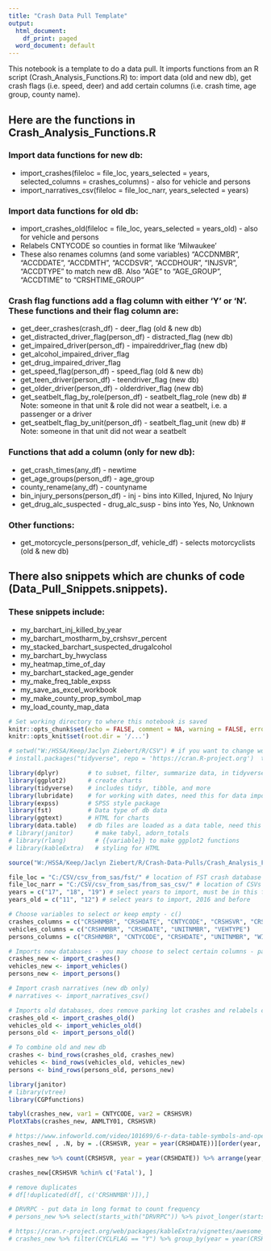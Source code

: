 ```yaml
---
title: "Crash Data Pull Template"
output:
  html_document:
    df_print: paged
  word_document: default
---
```

This notebook is a template to do a data pull. It imports functions from an R script (Crash_Analysis_Functions.R) to: import data (old and new db), get crash flags (i.e. speed, deer) and add certain columns (i.e. crash time, age group, county name).

## Here are the functions in Crash_Analysis_Functions.R

### Import data functions for new db:
+ import_crashes(fileloc = file_loc, years_selected = years, selected_columns = crashes_columns)         - also for vehicle and persons  
+ import_narratives_csv(fileloc = file_loc_narr, years_selected = years) 

### Import data functions for old db:
+ import_crashes_old(fileloc = file_loc, years_selected = years_old) - also for vehicle and persons  
+ Relabels CNTYCODE so counties in format like 'Milwaukee'  
+ These also renames columns (and some variables) "ACCDNMBR", "ACCDDATE", "ACCDMTH", "ACCDSVR", "ACCDHOUR", "INJSVR", "ACCDTYPE" to match new dB. Also "AGE" to "AGE_GROUP", "ACCDTIME" to "CRSHTIME_GROUP"

### Crash flag functions add a flag column with either 'Y' or 'N'. These functions and their flag column are:
+ get_deer_crashes(crash_df)            - deer_flag (old & new db)  
+ get_distracted_driver_flag(person_df) - distracted_flag (new db)  
+ get_impaired_driver(person_df)        - impaireddriver_flag (new db)  
+ get_alcohol_impaired_driver_flag
+ get_drug_impaired_driver_flag
+ get_speed_flag(person_df)             - speed_flag (old & new db)  
+ get_teen_driver(person_df)            - teendriver_flag (new db)  
+ get_older_driver(person_df)           - olderdriver_flag (new db)  
+ get_seatbelt_flag_by_role(person_df)  - seatbelt_flag_role (new db)    # Note: someone in that unit & role did not wear a seatbelt, i.e. a passenger or a driver  
+ get_seatbelt_flag_by_unit(person_df)  - seatbelt_flag_unit (new db)    # Note: someone in that unit did not wear a seatbelt  

### Functions that add a column (only for new db):
+ get_crash_times(any_df)               - newtime  
+ get_age_groups(person_df)             - age_group  
+ county_rename(any_df)                 - countyname  
+ bin_injury_persons(person_df)         - inj - bins into Killed, Injured, No Injury  
+ get_drug_alc_suspected                - drug_alc_susp - bins into Yes, No, Unknown

### Other functions:
+ get_motorcycle_persons(person_df, vehicle_df) - selects motorcyclists (old & new db)  

## There also snippets which are chunks of code (Data_Pull_Snippets.snippets).

### These snippets include:
+ my_barchart_inj_killed_by_year  
+ my_barchart_mostharm_by_crshsvr_percent  
+ my_stacked_barchart_suspected_drugalcohol  
+ my_barchart_by_hwyclass  
+ my_heatmap_time_of_day  
+ my_barchart_stacked_age_gender  
+ my_make_freq_table_expss  
+ my_save_as_excel_workbook  
+ my_make_county_prop_symbol_map  
+ my_load_county_map_data  

```r
# Set working directory to where this notebook is saved
knitr::opts_chunk$set(echo = FALSE, comment = NA, warning = FALSE, error = FALSE, message = FALSE, tidy = TRUE, fig.dim = c(7, 4), global.par = TRUE)
knitr::opts_knit$set(root.dir = '/...')
```

```r
# setwd("W:/HSSA/Keep/Jaclyn Ziebert/R/CSV") # if you want to change wd, put this in the code block
# install.packages("tidyverse", repo = 'https://cran.R-project.org')  try this to install packages in base R, not RStudio

library(dplyr)        # to subset, filter, summarize data, in tidyverse, replaces plyr
library(ggplot2)      # create charts
library(tidyverse)    # includes tidyr, tibble, and more
library(lubridate)    # for working with dates, need this for data import
library(expss)        # SPSS style package
library(fst)          # Data type of db data
library(ggtext)       # HTML for charts
library(data.table)   # db files are loaded as a data table, need this package
# library(janitor)      # make tabyl, adorn_totals
# library(rlang)        # {{variable}} to make ggplot2 functions
# library(kableExtra)   # styling for HTML

source("W:/HSSA/Keep/Jaclyn Ziebert/R/Crash-Data-Pulls/Crash_Analysis_Functions.R") # Source of all the functions
```

```r
file_loc = "C:/CSV/csv_from_sas/fst/" # location of FST crash database files to load
file_loc_narr = "C:/CSV/csv_from_sas/from_sas_csv/" # location of CSVs for narratives
years = c("17", "18", "19") # select years to import, must be in this format
years_old = c("11", "12") # select years to import, 2016 and before

# Choose variables to select or keep empty - c()
crashes_columns = c("CRSHNMBR", "CRSHDATE", "CNTYCODE", "CRSHSVR", "CRSHTYPE", paste0("ANMLTY", formatC(seq(1, 7), width = 2, flag = "0")))
vehicles_columns = c("CRSHNMBR", "CRSHDATE", "UNITNMBR", "VEHTYPE")
persons_columns = c("CRSHNMBR", "CNTYCODE", "CRSHDATE", "UNITNMBR", "WISINJ", "DRVRFLAG", "HLMTUSE", "EYEPROT", "SFTYEQP", "ROLE", "SEX", "AGE", "DISTACT", paste0("DRVRPC", formatC(seq(1, 20), width = 2, flag = "0"))) # starts_with("STATNM"), starts_with("DRVRDS"))
```

```r
# Imports new databases - you may choose to select certain columns - parameters are file_loc, years, and crashes_columns
crashes_new <- import_crashes()
vehicles_new <- import_vehicles()
persons_new <- import_persons()

# Import crash narratives (new db only)
# narratives <- import_narratives_csv()

# Imports old databases, does remove parking lot crashes and relabels columns
crashes_old <- import_crashes_old()
vehicles_old <- import_vehicles_old()
persons_old <- import_persons_old()

# To combine old and new db
crashes <- bind_rows(crashes_old, crashes_new)
vehicles <- bind_rows(vehicles_old, vehicles_new)
persons <- bind_rows(persons_old, persons_new)
```

```r
library(janitor)
# library(vtree)
library(CGPfunctions)

tabyl(crashes_new, var1 = CNTYCODE, var2 = CRSHSVR)
PlotXTabs(crashes_new, ANMLTY01, CRSHSVR)

# https://www.infoworld.com/video/101699/6-r-data-table-symbols-and-operators-you-should-know
crashes_new[ , .N, by = .(CRSHSVR, year = year(CRSHDATE))][order(year, N)]

crashes_new %>% count(CRSHSVR, year = year(CRSHDATE)) %>% arrange(year, n)

crashes_new[CRSHSVR %chin% c('Fatal'), ]
```

```r
# remove duplicates
# df[!duplicated(df[, c('CRSHNMBR')]),]

# DRVRPC - put data in long format to count frequency
# persons_new %>% select(starts_with("DRVRPC")) %>% pivot_longer(starts_with("DRVRPC")) %>% filter(value !='') 
```

```r
# https://cran.r-project.org/web/packages/kableExtra/vignettes/awesome_table_in_html.html#Overview
# crashes_new %>% filter(CYCLFLAG == "Y") %>% group_by(year = year(CRSHDATE), URBRURAL) %>% summarise(count = n()) %>% pivot_wider(names_from = URBRURAL, values_from = count) %>% adorn_totals("col") %>% kbl(caption = "Title") %>% kable_styling()
```
